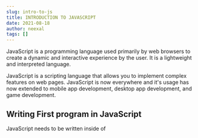 ```yaml
---
slug: intro-to-js
title: INTRODUCTION TO JAVASCRIPT
date: 2021-08-18
author: neexal
tags: []
---
```



JavaScript is a programming language used primarily by web browsers to create a dynamic and interactive experience by the user. It is a lightweight and interpreted language.

JavaScript is a scripting language that allows you to implement complex features on web pages. JavaScript is now everywhere and it's usage has now extended to mobile app development, desktop app development, and game development.



## Writing First program in JavaScript

JavaScript needs to be written inside of <script> tag in a HTML Document. 

```html
<html>
<head>
        <title>Document</title>
</head>
<body>
        <script>
            alert("Hello World!");
        </script>
</body>
</html>
```

General rules to be followed while writing JavaScript:

* JavaScript is case-sensitive.
* Statements should end in a semicolon (;).
* To enter comments in the script, use "//" to start a single line comment or the combination of /\* and \*/ to enclose a multi-line comment.
* Variables name can contain A – Z, a – z, underscore or digits and must start with a letter or an underscore (“_”).
* JavaScript is a dynamically typed language. The data type does not have to be explicitly defined while creating a variable.